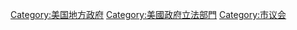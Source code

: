[[Category:美国地方政府|Category:美国地方政府]]
[[Category:美國政府立法部門|Category:美國政府立法部門]]
[[Category:市议会|Category:市议会]]